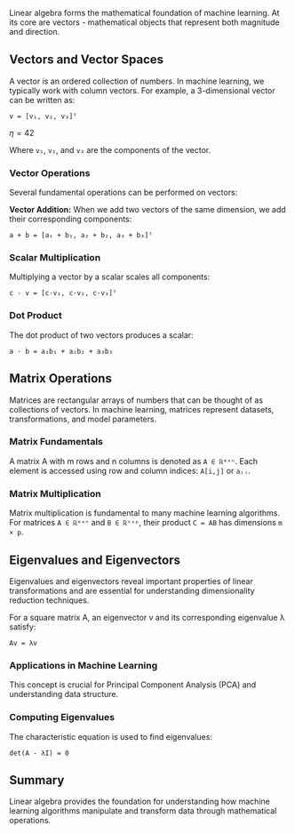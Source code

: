 
<VectorBreakout />

Linear algebra forms the mathematical foundation of machine learning. At its core are vectors - mathematical objects that represent both magnitude and direction.

## Vectors and Vector Spaces

A vector is an ordered collection of numbers. In machine learning, we typically work with column vectors. For example, a 3-dimensional vector can be written as:
<VectorAddition />

```
v = [v₁, v₂, v₃]ᵀ
```

$\eta = 42$

Where `v₁`, `v₂`, and `v₃` are the components of the vector.

### Vector Operations

Several fundamental operations can be performed on vectors:

**Vector Addition:** When we add two vectors of the same dimension, we add their corresponding components:

```
a + b = [a₁ + b₁, a₂ + b₂, a₃ + b₃]ᵀ
```

### Scalar Multiplication

Multiplying a vector by a scalar scales all components:

```
c · v = [c·v₁, c·v₂, c·v₃]ᵀ
```

### Dot Product

The dot product of two vectors produces a scalar:

```
a · b = a₁b₁ + a₂b₂ + a₃b₃
```

## Matrix Operations

Matrices are rectangular arrays of numbers that can be thought of as collections of vectors. In machine learning, matrices represent datasets, transformations, and model parameters.

### Matrix Fundamentals

A matrix A with m rows and n columns is denoted as `A ∈ ℝᵐˣⁿ`. Each element is accessed using row and column indices: `A[i,j]` or `aᵢⱼ`.

### Matrix Multiplication

Matrix multiplication is fundamental to many machine learning algorithms. For matrices `A ∈ ℝᵐˣⁿ` and `B ∈ ℝⁿˣᵖ`, their product `C = AB` has dimensions `m × p`.

## Eigenvalues and Eigenvectors

Eigenvalues and eigenvectors reveal important properties of linear transformations and are essential for understanding dimensionality reduction techniques.

For a square matrix A, an eigenvector v and its corresponding eigenvalue λ satisfy:

```
Av = λv
```

### Applications in Machine Learning

This concept is crucial for Principal Component Analysis (PCA) and understanding data structure.

### Computing Eigenvalues

The characteristic equation is used to find eigenvalues:

```
det(A - λI) = 0
```

## Summary

Linear algebra provides the foundation for understanding how machine learning algorithms manipulate and transform data through mathematical operations.